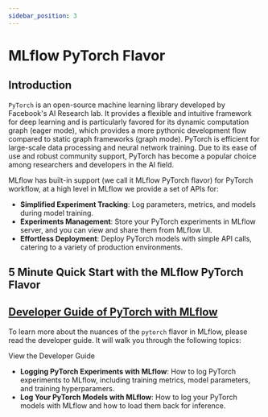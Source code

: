 ```yaml
---
sidebar_position: 3
---
```



# MLflow PyTorch Flavor

## Introduction

`PyTorch` is an open-source machine learning library developed by Facebook's AI Research lab. It provides a flexible
and intuitive framework for deep learning and is particularly favored for its dynamic computation graph (eager mode),
which provides a more pythonic development flow compared to static graph frameworks (graph mode). PyTorch is
efficient for large-scale data processing and neural network training. Due to its ease of use and robust
community support, PyTorch has become a popular choice among researchers and developers in the AI field.

MLflow has built-in support (we call it MLflow PyTorch flavor) for PyTorch workflow, at a high level
in MLflow we provide a set of APIs for:

- **Simplified Experiment Tracking**: Log parameters, metrics, and models during model training.
- **Experiments Management**: Store your PyTorch experiments in MLflow server, and you can view and share them from MLflow UI.
- **Effortless Deployment**: Deploy PyTorch models with simple API calls, catering to a variety of production environments.

## 5 Minute Quick Start with the MLflow PyTorch Flavor

<CardGroup>
  <PageCard headerText="Quickstart with MLflow PyTorch Flavor" link="/deep-learning/pytorch/quickstart/pytorch_quickstart" text="Learn how to leverage MLflow for tracking PyTorch experiments and models." />
</CardGroup>

## [Developer Guide of PyTorch with MLflow](/deep-learning/pytorch/guide)

To learn more about the nuances of the `pytorch` flavor in MLflow, please read the developer guide. It will walk you
through the following topics:

<p>
  <Link className="button button--primary" style={{ display: "inline-block" }} to="guide">
    <span>View the Developer Guide</span>
  </Link>
</p>

- **Logging PyTorch Experiments with MLflow**: How to log PyTorch experiments to MLflow, including training metrics,
  model parameters, and training hyperparamers.
- **Log Your PyTorch Models with MLflow**: How to log your PyTorch models with MLflow and how to load them back
  for inference.
